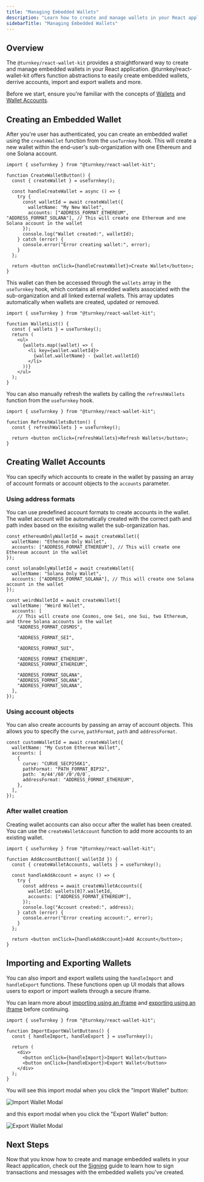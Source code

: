 ```yaml
---
title: "Managing Embedded Wallets"
description: "Learn how to create and manage wallets in your React application using @turnkey/react-wallet-kit."
sidebarTitle: "Managing Embedded Wallets"
---
```


## Overview

The `@turnkey/react-wallet-kit` provides a straightforward way to create and manage embedded wallets in your React application. @turnkey/react-wallet-kit offers function abstractions to easily create embedded wallets, derrive accounts, import and export wallets and more.

Before we start, ensure you're familiar with the concepts of [Wallets](/concepts/wallets) and [Wallet Accounts](/concepts/wallets#accounts).

## Creating an Embedded Wallet

After you're user has authenticated, you can create an embedded wallet using the `createWallet` function from the `useTurnkey` hook. This will create a new wallet within the end-user's sub-organization with one Ethereum and one Solana account.

```tsx
import { useTurnkey } from "@turnkey/react-wallet-kit";

function CreateWalletButton() {
  const { createWallet } = useTurnkey();

  const handleCreateWallet = async () => {
    try {
      const walletId = await createWallet({
        walletName: "My New Wallet",
        accounts: ["ADDRESS_FORMAT_ETHEREUM", "ADDRESS_FORMAT_SOLANA"], // This will create one Ethereum and one Solana account in the wallet
      });
      console.log("Wallet created:", walletId);
    } catch (error) {
      console.error("Error creating wallet:", error);
    }
  };

  return <button onClick={handleCreateWallet}>Create Wallet</button>;
}
```

This wallet can then be accessed through the `wallets` array in the `useTurnkey` hook, which contains all emedded wallets associated with the sub-organization and all linked external wallets. This array updates automatically when wallets are created, updated or removed.

```tsx
import { useTurnkey } from "@turnkey/react-wallet-kit";

function WalletList() {
  const { wallets } = useTurnkey();
  return (
    <ul>
      {wallets.map((wallet) => (
        <li key={wallet.walletId}>
          {wallet.walletName} - {wallet.walletId}
        </li>
      ))}
    </ul>
  );
}
```

You can also manually refresh the wallets by calling the `refreshWallets` function from the `useTurnkey` hook.

```tsx
import { useTurnkey } from "@turnkey/react-wallet-kit";

function RefreshWalletsButton() {
  const { refreshWallets } = useTurnkey();

  return <button onClick={refreshWallets}>Refresh Wallets</button>;
}
```

## Creating Wallet Accounts

You can specify which accounts to create in the wallet by passing an array of account formats or account objects to the `accounts` parameter.

### Using address formats

You can use predefined account formats to create accounts in the wallet. The wallet account will be automatically created with the correct path and path index based on the exisitng wallet the sub-organization has.

```tsx
const ethereumOnlyWalletId = await createWallet({
  walletName: "Ethereum Only Wallet",
  accounts: ["ADDRESS_FORMAT_ETHEREUM"], // This will create one Ethereum account in the wallet
});

const solanaOnlyWalletId = await createWallet({
  walletName: "Solana Only Wallet",
  accounts: ["ADDRESS_FORMAT_SOLANA"], // This will create one Solana account in the wallet
});

const weirdWalletId = await createWallet({
  walletName: "Weird Wallet",
  accounts: [
    // This will create one Cosmos, one Sei, one Sui, two Ethereum, and three Solana accounts in the wallet
    "ADDRESS_FORMAT_COSMOS",

    "ADDRESS_FORMAT_SEI",

    "ADDRESS_FORMAT_SUI",

    "ADDRESS_FORMAT_ETHEREUM",
    "ADDRESS_FORMAT_ETHEREUM",

    "ADDRESS_FORMAT_SOLANA",
    "ADDRESS_FORMAT_SOLANA",
    "ADDRESS_FORMAT_SOLANA",
  ],
});
```

### Using account objects

You can also create accounts by passing an array of account objects. This allows you to specify the `curve`, `pathFormat`, `path` and `addressFormat`.

```tsx
const customWalletId = await createWallet({
  walletName: "My Custom Ethereum Wallet",
  accounts: [
    {
      curve: "CURVE_SECP256K1",
      pathFormat: "PATH_FORMAT_BIP32",
      path: `m/44'/60'/0'/0/0`,
      addressFormat: "ADDRESS_FORMAT_ETHEREUM",
    },
  ],
});
```

### After wallet creation

Creating wallet accounts can also occur after the wallet has been created. You can use the `createWalletAccount` function to add more accounts to an existing wallet.

```tsx
import { useTurnkey } from "@turnkey/react-wallet-kit";

function AddAccountButton({ walletId }) {
  const { createWalletAccounts, wallets } = useTurnkey();

  const handleAddAccount = async () => {
    try {
      const address = await createWalletAccounts({
        walletId: wallets[0]?.walletId,
        accounts: ["ADDRESS_FORMAT_ETHEREUM"],
      });
      console.log("Account created:", address);
    } catch (error) {
      console.error("Error creating account:", error);
    }
  };

  return <button onClick={handleAddAccount}>Add Account</button>;
}
```

## Importing and Exporting Wallets

You can also import and export wallets using the `handleImport` and `handleExport` functions. These functions open up UI modals that allows users to export or import wallets through a secure iframe.

You can learn more about [importing using an iframe](/embedded-wallets/code-examples/import#embedded-iframe) and [exporting using an iframe](/embedded-wallets/code-examples/export#embedded-iframe) before continuing.

```tsx
import { useTurnkey } from "@turnkey/react-wallet-kit";

function ImportExportWalletButtons() {
  const { handleImport, handleExport } = useTurnkey();

  return (
    <div>
      <button onClick={handleImport}>Import Wallet</button>
      <button onClick={handleExport}>Export Wallet</button>
    </div>
  );
}
```

You will see this import modal when you click the "Import Wallet" button:

<img
  src="/images/sdks/img/react/import-component.png"
  alt="Import Wallet Modal"
/>

and this export modal when you click the "Export Wallet" button:

<img
  src="/images/sdks/img/react/export-component.png"
  alt="Export Wallet Modal"
/>

## Next Steps

Now that you know how to create and manage embedded wallets in your React application, check out the [Signing](/sdks/react/signing) guide to learn how to sign transactions and messages with the embedded wallets you've created.
